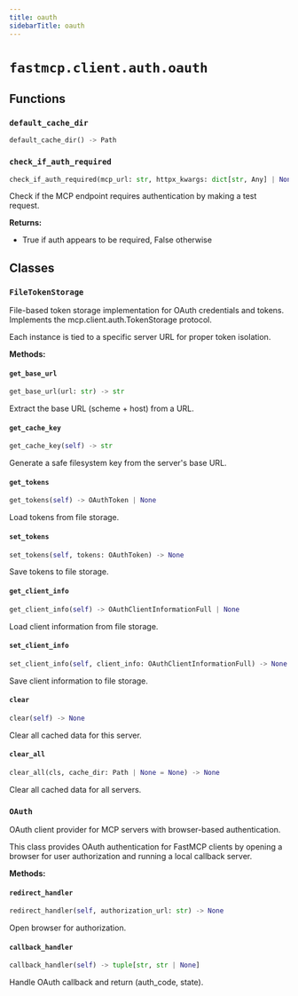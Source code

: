 ```yaml
---
title: oauth
sidebarTitle: oauth
---
```


# `fastmcp.client.auth.oauth`

## Functions

### `default_cache_dir` <sup><a href="https://github.com/bhardwajRahul/fastmcp/blob/main/src/fastmcp/client/auth/oauth.py#L36" target="_blank"><Icon icon="github" style="width: 14px; height: 14px;" /></a></sup>

```python
default_cache_dir() -> Path
```

### `check_if_auth_required` <sup><a href="https://github.com/bhardwajRahul/fastmcp/blob/main/src/fastmcp/client/auth/oauth.py#L154" target="_blank"><Icon icon="github" style="width: 14px; height: 14px;" /></a></sup>

```python
check_if_auth_required(mcp_url: str, httpx_kwargs: dict[str, Any] | None = None) -> bool
```


Check if the MCP endpoint requires authentication by making a test request.

**Returns:**
- True if auth appears to be required, False otherwise


## Classes

### `FileTokenStorage` <sup><a href="https://github.com/bhardwajRahul/fastmcp/blob/main/src/fastmcp/client/auth/oauth.py#L40" target="_blank"><Icon icon="github" style="width: 14px; height: 14px;" /></a></sup>


File-based token storage implementation for OAuth credentials and tokens.
Implements the mcp.client.auth.TokenStorage protocol.

Each instance is tied to a specific server URL for proper token isolation.


**Methods:**

#### `get_base_url` <sup><a href="https://github.com/bhardwajRahul/fastmcp/blob/main/src/fastmcp/client/auth/oauth.py#L55" target="_blank"><Icon icon="github" style="width: 14px; height: 14px;" /></a></sup>

```python
get_base_url(url: str) -> str
```

Extract the base URL (scheme + host) from a URL.


#### `get_cache_key` <sup><a href="https://github.com/bhardwajRahul/fastmcp/blob/main/src/fastmcp/client/auth/oauth.py#L60" target="_blank"><Icon icon="github" style="width: 14px; height: 14px;" /></a></sup>

```python
get_cache_key(self) -> str
```

Generate a safe filesystem key from the server's base URL.


#### `get_tokens` <sup><a href="https://github.com/bhardwajRahul/fastmcp/blob/main/src/fastmcp/client/auth/oauth.py#L75" target="_blank"><Icon icon="github" style="width: 14px; height: 14px;" /></a></sup>

```python
get_tokens(self) -> OAuthToken | None
```

Load tokens from file storage.


#### `set_tokens` <sup><a href="https://github.com/bhardwajRahul/fastmcp/blob/main/src/fastmcp/client/auth/oauth.py#L92" target="_blank"><Icon icon="github" style="width: 14px; height: 14px;" /></a></sup>

```python
set_tokens(self, tokens: OAuthToken) -> None
```

Save tokens to file storage.


#### `get_client_info` <sup><a href="https://github.com/bhardwajRahul/fastmcp/blob/main/src/fastmcp/client/auth/oauth.py#L98" target="_blank"><Icon icon="github" style="width: 14px; height: 14px;" /></a></sup>

```python
get_client_info(self) -> OAuthClientInformationFull | None
```

Load client information from file storage.


#### `set_client_info` <sup><a href="https://github.com/bhardwajRahul/fastmcp/blob/main/src/fastmcp/client/auth/oauth.py#L126" target="_blank"><Icon icon="github" style="width: 14px; height: 14px;" /></a></sup>

```python
set_client_info(self, client_info: OAuthClientInformationFull) -> None
```

Save client information to file storage.


#### `clear` <sup><a href="https://github.com/bhardwajRahul/fastmcp/blob/main/src/fastmcp/client/auth/oauth.py#L132" target="_blank"><Icon icon="github" style="width: 14px; height: 14px;" /></a></sup>

```python
clear(self) -> None
```

Clear all cached data for this server.


#### `clear_all` <sup><a href="https://github.com/bhardwajRahul/fastmcp/blob/main/src/fastmcp/client/auth/oauth.py#L141" target="_blank"><Icon icon="github" style="width: 14px; height: 14px;" /></a></sup>

```python
clear_all(cls, cache_dir: Path | None = None) -> None
```

Clear all cached data for all servers.


### `OAuth` <sup><a href="https://github.com/bhardwajRahul/fastmcp/blob/main/src/fastmcp/client/auth/oauth.py#L184" target="_blank"><Icon icon="github" style="width: 14px; height: 14px;" /></a></sup>


OAuth client provider for MCP servers with browser-based authentication.

This class provides OAuth authentication for FastMCP clients by opening
a browser for user authorization and running a local callback server.


**Methods:**

#### `redirect_handler` <sup><a href="https://github.com/bhardwajRahul/fastmcp/blob/main/src/fastmcp/client/auth/oauth.py#L250" target="_blank"><Icon icon="github" style="width: 14px; height: 14px;" /></a></sup>

```python
redirect_handler(self, authorization_url: str) -> None
```

Open browser for authorization.


#### `callback_handler` <sup><a href="https://github.com/bhardwajRahul/fastmcp/blob/main/src/fastmcp/client/auth/oauth.py#L255" target="_blank"><Icon icon="github" style="width: 14px; height: 14px;" /></a></sup>

```python
callback_handler(self) -> tuple[str, str | None]
```

Handle OAuth callback and return (auth_code, state).

